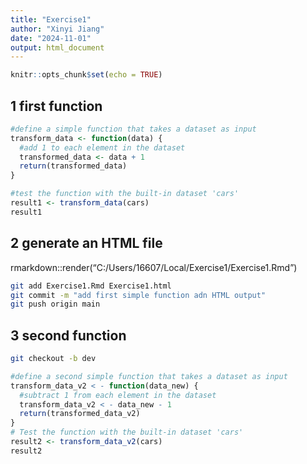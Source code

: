 ```yaml
---
title: "Exercise1"
author: "Xinyi Jiang"
date: "2024-11-01"
output: html_document
---
```


```r
knitr::opts_chunk$set(echo = TRUE)
```

## 1 first function
```r
#define a simple function that takes a dataset as input
transform_data <- function(data) {
  #add 1 to each element in the dataset
  transformed_data <- data + 1
  return(transformed_data)
}

#test the function with the built-in dataset 'cars'
result1 <- transform_data(cars)
result1
```

## 2 generate an HTML file
   rmarkdown::render("C:/Users/16607/Local/Exercise1/Exercise1.Rmd")

```bash
git add Exercise1.Rmd Exercise1.html
git commit -m "add first simple function adn HTML output"
git push origin main
```

## 3 second function
```bash
git checkout -b dev
```

```r
#define a second simple function that takes a dataset as input
transform_data_v2 < - function(data_new) {
  #subtract 1 from each element in the dataset
  transform_data_v2 < - data_new - 1
  return(transformed_data_v2)
}
# Test the function with the built-in dataset 'cars'
result2 <- transform_data_v2(cars)
result2
```



